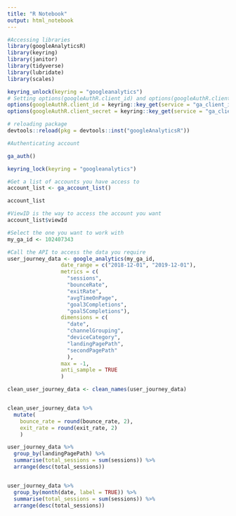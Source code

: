 ```yaml
---
title: "R Notebook"
output: html_notebook
---
```

```r
#Accessing libraries
library(googleAnalyticsR)
library(keyring)
library(janitor)
library(tidyverse)
library(lubridate)
library(scales)
```

```r

keyring_unlock(keyring = "googleanalytics")
# Setting options(googleAuthR.client_id) and options(googleAuthR.client_secret) to activate API call
options(googleAuthR.client_id = keyring::key_get(service = "ga_client_id", keyring = "googleanalytics"))
options(googleAuthR.client_secret = keyring::key_get(service = "ga_client_secret", keyring = "googleanalytics"))

# reloading package
devtools::reload(pkg = devtools::inst("googleAnalyticsR"))

#Authenticating account

ga_auth()

keyring_lock(keyring = "googleanalytics")
```

```r

#Get a list of accounts you have access to
account_list <- ga_account_list()

account_list

#ViewID is the way to access the account you want
account_list$viewId

#Select the one you want to work with
my_ga_id <- 102407343

#Call the API to access the data you require
user_journey_data <- google_analytics(my_ga_id,
                 date_range = c("2018-12-01", "2019-12-01"),
                 metrics = c(
                   "sessions", 
                   "bounceRate", 
                   "exitRate", 
                   "avgTimeOnPage", 
                   "goal3Completions", 
                   "goal5Completions"),
                 dimensions = c(
                   "date",
                   "channelGrouping", 
                   "deviceCategory", 
                   "landingPagePath", 
                   "secondPagePath"
                   ),
                 max = -1,
                 anti_sample = TRUE
                 )
```


```r
clean_user_journey_data <- clean_names(user_journey_data) 


clean_user_journey_data %>%
  mutate(
    bounce_rate = round(bounce_rate, 2),
    exit_rate = round(exit_rate, 2)
    )
```

```r
user_journey_data %>%
  group_by(landingPagePath) %>%
  summarise(total_sessions = sum(sessions)) %>%
  arrange(desc(total_sessions))


user_journey_data %>%
  group_by(month(date, label = TRUE)) %>%
  summarise(total_sessions = sum(sessions)) %>%
  arrange(desc(total_sessions))


```



